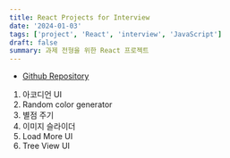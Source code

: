 ```yaml
---
title: React Projects for Interview
date: '2024-01-03'
tags: ['project', 'React', 'interview', 'JavaScript']
draft: false
summary: 과제 전형을 위한 React 프로젝트
---
```


- [Github Repository](https://github.com/Valentin1495/React-Projects-for-Interview)

1. 아코디언 UI
2. Random color generator
3. 별점 주기
4. 이미지 슬라이더
5. Load More UI
6. Tree View UI
